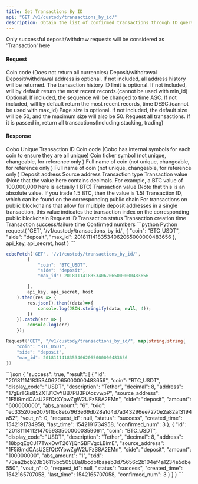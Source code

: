 ```yaml
---
title: Get Transactions By ID
api: "GET /v1/custody/transactions_by_id/"
description: Obtain the list of confirmed transactions through ID query(deposit&withdraw)
---
```

Only successful deposit/withdraw requests will be considered as 'Transaction' here


#### Request
<ParamField body="coin" type="String" >Coin code (Does not return all currencies)</ParamField>
<ParamField body="side" type="enum(deposit / withdraw)" >Deposit/withdrawal </ParamField>
<ParamField body="address" type="String" >Deposit/withdrawal address is optional. If not included, all address history will be returned. </ParamField>
<ParamField body="max_id" type="String" >The transaction history ID limit is optional. If not included, will by default return the most recent records.(cannot be used with min_id) </ParamField>
<ParamField body="min_id" type="String" > Optional. If included, the sequence will be changed to time ASC. If not included, will by default return the most recent records, time DESC.(cannot be used with max_id) </ParamField>
<ParamField body="limit" type="Integer" >Page size is optional. If not included, the default size will be 50, and the maximum size will also be 50.</ParamField>
<ParamField body="include_financial" type="String" >Request all transactions. If it is passed in, return all transactions(Including stacking, trading)</ParamField>


#### Response
<ResponseField name="id" type="String">
Cobo Unique Transaction ID
</ResponseField>
<ResponseField name="coin" type="String">
Coin code (Cobo has internal symbols for each coin to ensure they are all unique)
</ResponseField>
<ResponseField name="display_code" type="String">
Coin ticker symbol  (not unique, changeable, for reference only )
</ResponseField>
<ResponseField name="description" type="String">
Full name of coin  (not unique, changeable, for reference only )
</ResponseField>
<ResponseField name="decimal" type="Int">
Full name of coin  (not unique, changeable, for reference only )
</ResponseField>
<ResponseField name="address" type="String">
Deposit address
</ResponseField>
<ResponseField name="source_address" type="String">
Source address
</ResponseField>
<ResponseField name="side" type="enum(deposit / withdraw)">
Transaction type
</ResponseField>
<ResponseField name="amount" type="String">
Transaction value (Note that the value here contains decimals. For example, a BTC value of 100,000,000 here is actually 1 BTC)
</ResponseField>
<ResponseField name="abs_amount" type="String">
Transaction value (Note that this is an absolute value. If you trade 1.5 BTC, then the value is 1.5)
</ResponseField>
<ResponseField name="txid" type="String">
Transaction ID, which can be found on the corresponding public chain
</ResponseField>
<ResponseField name="vout_n" type="String">
For transactions on public blockchains that allow for multiple deposit addresses in a single transaction, this value indicates the transaction index on the corresponding public blockchain
</ResponseField>
<ResponseField name="request_id" type="String">
Request ID
</ResponseField>
<ResponseField name="status" type="enum(success / failed / pending)">
Transaction status
</ResponseField>
<ResponseField name="created_time" type="Long">
Transaction creation time
</ResponseField>
<ResponseField name="last_time" type="Long">
Transaction success/failure time
</ResponseField>
<ResponseField name="confirmed_num" type="Int">
Confirmed numbers
</ResponseField>

<RequestExample>
```python Python
request(
  'GET',
  '/v1/custody/transactions_by_id/',
  {
    "coin": "BTC_USDT",
    "side": "deposit",
    "max_id": 20181114183534062065000000483656
  },
  api_key, api_secret, host
)
```

```javascript Javascript
coboFetch('GET', '/v1/custody/transactions_by_id/',
        {
            "coin": "BTC_USDT",
            "side": "deposit",
            "max_id": 20181114183534062065000000483656

        },
        api_key, api_secret, host
    ).then(res => {
        res.json().then((data)=>{
            console.log(JSON.stringify(data, null, 4));
        })
    }).catch(err => {
        console.log(err)
    });
```

```go Go
Request("GET", "/v1/custody/transactions_by_id/", map[string]string{
    "coin": "BTC_USDT",
    "side": "deposit",
    "max_id": 20181114183534062065000000483656
})
```
</RequestExample>

<ResponseExample>
```json
{
  "success": true,
  "result": [
    {
      "id": "20181114183534062065000000483656",
      "coin": "BTC_USDT",
      "display_code": "USDT",
      "description": "Tether",
      "decimal": 8,
      "address": "17gErTGis85ZXTJ1CvYBB7PB3PiXozvwpP",
      "source_address": "1F5i9mdCAsU2EfQtXYpwZgW2UFzS8A2EMn",
      "side": "deposit",
      "amount": "600000000",
      "abs_amount": "6",
      "txid": "ec33520be2079ffbc8eb7963e69db28a1d4d7a343296ee7270e2a82af3194a52",
      "vout_n": 0,
      "request_id": null,
      "status": "success",
      "created_time": 1542191734958,
      "last_time": 1542191734958,
      "confirmed_num": 3
    },
    {
      "id": "20181114112147059335000000359061",
      "coin": "BTC_USDT",
      "display_code": "USDT",
      "description": "Tether",
      "decimal": 8,
      "address": "18bpqEgCJ17TwxDwT26YjQnSBFVgcLBimE",
      "source_address": "1F5i9mdCAsU2EfQtXYpwZgW2UFzS8A2EMn",
      "side": "deposit",
      "amount": "100000000",
      "abs_amount": "1",
      "txid": "73ea2bcb20b36115bc50588a8bcdbfbaaeb3d75656c2b104ef4a1234e5dbe550",
      "vout_n": 0,
      "request_id": null,
      "status": "success",
      "created_time": 1542165707058,
      "last_time": 1542165707058,
      "confirmed_num": 3
    }
  ]
}
```
</ResponseExample>